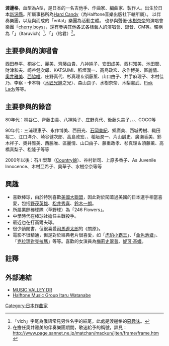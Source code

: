 {{Japanese|japanese= 渡辺 格|kana= わたなべ いたる|romaji= Watanabe Itaru}}
'''渡邊格'''{{BD|1960年|6月27日|catIdx=Watanabe Itaru}}，血型為A型，是日本的一名吉他手、作曲家、編曲家、製作人。出生於日本[[新潟縣|新潟縣]]。所屬事務所為[[Hard_Candy|Hard Candy]]（為Halftone音樂出版社下轄所屬）。
以伴奏樂團，以及與{{lang|ja|[[菅井えり|菅井えり]]}}而成的「erital」樂團為活動主體。
也參與聲優‧[[水樹奈奈|水樹奈奈]]的演唱會樂團「[[cherry_boys|cherry boys]]」，還有參與其他各式各樣藝人的演唱會、錄音、CM等。暱稱為「{{lang|ja|イタルヴィッチ}}」（Itaruvich）<ref>「vich」字尾為俄語常見男性名字的結尾，此處是渡邊格的[[惡趣味|惡趣味]]。</ref>、「{{lang|ja|いたるくん}}」（格君）<ref>在擔任奧井雅美的伴奏樂團期間，歌迷給予的稱號，詳見：[http://www.page.sannet.ne.jp/matchan/mackun/jiten/frame/frame.htm http://www.page.sannet.ne.jp/matchan/mackun/jiten/frame/frame.htm] {{Wayback|url=http://www.page.sannet.ne.jp/matchan/mackun/jiten/frame/frame.htm |date=20040819205112 }}</ref>。

==主要參與的演唱會==
西田恭平、桐谷仁、麗美、齊藤由貴、八神純子、安田成美、西村知美、池田聰、財津和夫、崎谷健次郎、KATSUMI、稻垣潤一、高島政宏、永作博美、區麗情、[[奧井雅美|奧井雅美]]、[[西脇唯|西脇唯]]、庄野真代、杉真理＆須藤薰、山口由子、井手麻理子、木村佳乃、李察・卡本特（[[木匠兄妹|木匠兄妹]]之兄）、森山良子、水樹奈奈、木梨憲武、[[Pink_Lady|Pink Lady]]等等。

==主要參與的錄音==
80年代：桐谷仁、齊藤由貴、八神純子、庄野真代、後藤久美子、{{lang|ja|明石家さんま}}、{{lang|ja|ビートたけし}}、COCO等

90年代：三浦理恵子、永作博美、西田光、[[石岡美紀|石岡美紀]]、郷廣美、西城秀樹、織田裕二、江口洋介、崎谷健次郎、高島政宏、{{lang|ja|柳ジョージ}}、稻垣潤一、片山誠史、廣瀨香美、鈴木祥子、奧井雅美、西脇唯、區麗情、山口由子、藤重政孝、杉真理＆須藤薰、高橋真梨子、松隆子等等

2000年以後：石川梨華（[[Country娘|Country娘]]）、谷村新司、上原多香子、As Juvenile Innocence、木村亞希子、奧華子、水樹奈奈等等

== 興趣 ==
*喜歡棒球，由於特別喜歡[[美國大聯盟|美國大聯盟]]，因此對於闖蕩過美國的日本選手相當喜愛，包括[[野茂英雄|野茂英雄]]、[[松井秀喜|松井秀喜]]、[[鈴木一朗|鈴木一朗]]。
*所屬業餘棒球隊（草野球）為「246 Flowers」。
*中學時代在棒球社擔任主戰投手。
*最近也在打高爾夫球。
*很少讀閒書，但很喜愛[[司馬遼太郎|司馬遼太郎]]的《關原》。
*電影不很精通，但是對於經典老片很喜愛，如「[[虎豹小霸王|虎豹小霸王]]」、「[[金色池塘|金色池塘]]」、「[[克拉瑪對克拉瑪|克拉瑪對克拉瑪]]」等等。喜歡的女演員為[[梅莉史翠普|梅莉史翠普]]、[[妮可·基嫚|妮可·基嫚]]。

== 註釋 ==
{{Reflist|2}}

== 外部連結 ==
*[http://home.m07.itscom.net/erital/index.html MUSIC VALLEY DR] {{Wayback|url=http://home.m07.itscom.net/erital/index.html |date=20210316153254 }}
*[https://web.archive.org/web/20040615071042/http://www.htmg.com/musician/guitar/watanabe.htm Halftone Music Group Itaru Watanabe]

{{DEFAULTSORT:Watanabe Itaru}}
[[Category:日本作曲家|Category:日本作曲家]]